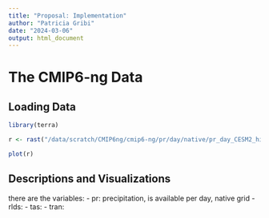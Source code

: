 ```yaml
---
title: "Proposal: Implementation"
author: "Patricia Gribi"
date: "2024-03-06"
output: html_document
---
```


# The CMIP6-ng Data

## Loading Data


```r

library(terra)

r <- rast("/data/scratch/CMIP6ng/cmip6-ng/pr/day/native/pr_day_CESM2_historical_r1i1p1f1_native.nc", lyrs = "pr_1")

plot(r)

```

## Descriptions and Visualizations

there are the variables:
- pr: precipitation, is available per day, native grid
- rlds:
- tas:
- tran: 



